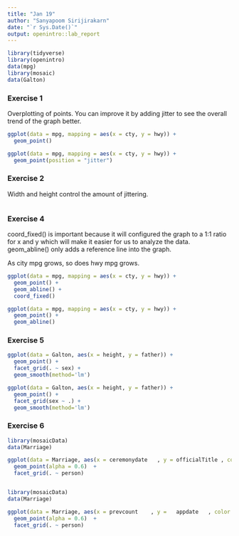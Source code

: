 ```yaml
---
title: "Jan 19"
author: "Sanyapoom Sirijirakarn"
date: "`r Sys.Date()`"
output: openintro::lab_report
---
```


```r
library(tidyverse)
library(openintro)
data(mpg)
library(mosaic)
data(Galton)
```

### Exercise 1

Overplotting of points. You can improve it by adding jitter to see the overall trend of the graph better.

```r
ggplot(data = mpg, mapping = aes(x = cty, y = hwy)) + 
  geom_point()

ggplot(data = mpg, mapping = aes(x = cty, y = hwy)) + 
  geom_point(position = "jitter")
```

### Exercise 2

Width and height control the amount of jittering.

```r

```

### Exercise 4

coord_fixed() is important because it will configured the graph to a 1:1 ratio for x and y which will make it easier for us to analyze the data. geom_abline() only adds a reference line into the graph.

As city mpg grows, so does hwy mpg grows.

```r
ggplot(data = mpg, mapping = aes(x = cty, y = hwy)) +
  geom_point() + 
  geom_abline() +
  coord_fixed()

ggplot(data = mpg, mapping = aes(x = cty, y = hwy)) +
  geom_point() + 
  geom_abline()
```

### Exercise 5



```r
ggplot(data = Galton, aes(x = height, y = father)) +
  geom_point() +
  facet_grid(. ~ sex) +
  geom_smooth(method='lm')

ggplot(data = Galton, aes(x = height, y = father)) +
  geom_point() +
  facet_grid(sex ~ .) +
  geom_smooth(method='lm')
```

### Exercise 6



```r
library(mosaicData)
data(Marriage)

ggplot(data = Marriage, aes(x = ceremonydate   , y = officialTitle , color = race, group = person, size = age)) +
  geom_point(alpha = 0.6)  +
  facet_grid(. ~ person)



```

```r
library(mosaicData)
data(Marriage)

ggplot(data = Marriage, aes(x = prevcount    , y =   appdate   , color = prevconc, size = age)) +
  geom_point(alpha = 0.6)  +
  facet_grid(. ~ person)



```

